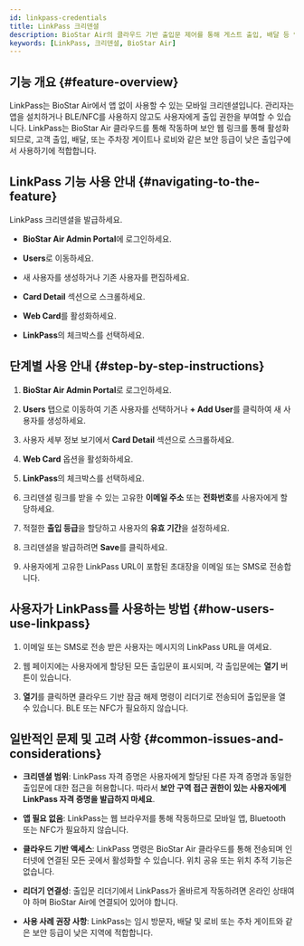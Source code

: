 ```yaml
---
id: linkpass-credentials
title: LinkPass 크리덴셜
description: BioStar Air의 클라우드 기반 출입문 제어를 통해 게스트 출입, 배달 등 앱이 없는 임시 사용자를 위해 LinkPass 크리덴셜을 발급하고 관리하는 방법을 안내합니다.
keywords: [LinkPass, 크리덴셜, BioStar Air]
---
```


## 기능 개요 {#feature-overview}

LinkPass는 BioStar Air에서 앱 없이 사용할 수 있는 모바일 크리덴셜입니다. 관리자는 앱을 설치하거나 BLE/NFC를 사용하지 않고도 사용자에게 출입 권한을 부여할 수 있습니다. LinkPass는 BioStar Air 클라우드를 통해 작동하며 보안 웹 링크를 통해 활성화되므로, 고객 출입, 배달, 또는 주차장 게이트나 로비와 같은 보안 등급이 낮은 출입구에서 사용하기에 적합합니다.


## LinkPass 기능 사용 안내 {#navigating-to-the-feature}

LinkPass 크리덴셜을 발급하세요.

* **BioStar Air Admin Portal**에 로그인하세요.

* **Users**로 이동하세요.

* 새 사용자를 생성하거나 기존 사용자를 편집하세요.

* **Card Detail** 섹션으로 스크롤하세요.

* **Web Card**를 활성화하세요.

* **LinkPass**의 체크박스를 선택하세요.


## 단계별 사용 안내 {#step-by-step-instructions}

1. **BioStar Air Admin Portal**로 로그인하세요.

1. **Users** 탭으로 이동하여 기존 사용자를 선택하거나 **+ Add User**를 클릭하여 새 사용자를 생성하세요.

1. 사용자 세부 정보 보기에서 **Card Detail** 섹션으로 스크롤하세요.

1. **Web Card** 옵션을 활성화하세요.

1. **LinkPass**의 체크박스를 선택하세요.

1. 크리덴셜 링크를 받을 수 있는 고유한 **이메일 주소** 또는 **전화번호**를 사용자에게 할당하세요.

1. 적절한 **출입 등급**을 할당하고 사용자의 **유효 기간**을 설정하세요.

1. 크리덴셜을 발급하려면 **Save**를 클릭하세요.

1. 사용자에게 고유한 LinkPass URL이 포함된 초대장을 이메일 또는 SMS로 전송합니다.


## 사용자가 LinkPass를 사용하는 방법 {#how-users-use-linkpass}

1. 이메일 또는 SMS로 전송 받은 사용자는 메시지의 LinkPass URL을 여세요.

1. 웹 페이지에는 사용자에게 할당된 모든 출입문이 표시되며, 각 출입문에는 **열기** 버튼이 있습니다.

1. **열기**를 클릭하면 클라우드 기반 잠금 해제 명령이 리더기로 전송되어 출입문을 열 수 있습니다. BLE 또는 NFC가 필요하지 않습니다.


## 일반적인 문제 및 고려 사항 {#common-issues-and-considerations}

* **크리덴셜 범위**: LinkPass 자격 증명은 사용자에게 할당된 다른 자격 증명과 동일한 출입문에 대한 접근을 허용합니다. 따라서 **보안 구역 접근 권한이 있는 사용자에게 LinkPass 자격 증명을 발급하지 마세요**.

* **앱 필요 없음**: LinkPass는 웹 브라우저를 통해 작동하므로 모바일 앱, Bluetooth 또는 NFC가 필요하지 않습니다.

* **클라우드 기반 액세스**: LinkPass 명령은 BioStar Air 클라우드를 통해 전송되며 인터넷에 연결된 모든 곳에서 활성화할 수 있습니다. 위치 공유 또는 위치 추적 기능은 없습니다.

* **리더기 연결성**: 출입문 리더기에서 LinkPass가 올바르게 작동하려면 온라인 상태여야 하며 BioStar Air에 연결되어 있어야 합니다.

* **사용 사례 권장 사항**: LinkPass는 임시 방문자, 배달 및 로비 또는 주차 게이트와 같은 보안 등급이 낮은 지역에 적합합니다.